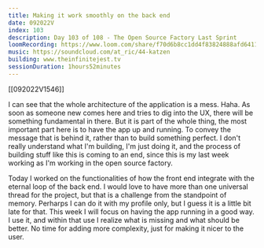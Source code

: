 ```yaml
---
title: Making it work smoothly on the back end
date: 092022V
index: 103
description: Day 103 of 108 - The Open Source Factory Last Sprint
loomRecording: https://www.loom.com/share/f70d6b8cc1dd4f83824888afd6411053
music: https://soundcloud.com/at_ric/44-katzen
building: www.theinfinitejest.tv
sessionDuration: 1hours52minutes
---
```


[[092022V1546]]

I can see that the whole architecture of the application is a mess. Haha. As soon as someone new comes here and tries to dig into the UX, there will be something fundamental in there. But it is part of the whole thing, the most important part here is to have the app up and running. To convey the message that is behind it, rather than to build something perfect. I don't really understand what I'm building, I'm just doing it, and the process of building stuff like this is coming to an end, since this is my last week working as I'm working in the open source factory.

Today I worked on the functionalities of how the front end integrate with the eternal loop of the back end. I would love to have more than one universal thread for the project, but that is a challenge from the standpoint of memory. Perharps I can do it with my profile only, but I guess it is a little bit late for that. This week I will focus on having the app running in a good way. I use it, and within that use I realize what is missing and what should be better. No time for adding more complexity, just for making it nicer to the user.
